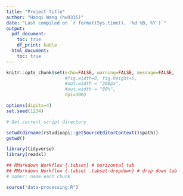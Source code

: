 ```yaml
---
title: "Project title"
author: "Haoqi Wang (hw9335)"
date: "Last compiled on `r format(Sys.time(), '%d %B, %Y')`"
output:
  pdf_document: 
    toc: true
    df_print: kable
  html_document: 
    toc: true
---
```


```r
knitr::opts_chunk$set(echo=FALSE, warning=FALSE, message=FALSE,
                      #fig.width=8, fig.height=6,
                      #out.width = "300px",
                      #out.width = "80%",
                      dpi=300)

options(digits=4)
set.seed(1234)
```

```r
# Get current script directory

setwd(dirname(rstudioapi::getSourceEditorContext()$path))
getwd()
```

```r
library(tidyverse)
library(readxl)
```

```r
## RMarkdown Workflow {.tabset} # horizontal tab
## RMarkdown Workflow {.tabset .tabset-dropdown} # drop down tab
# namer: name each chunk
```

```r
source("data-processing.R")
```

